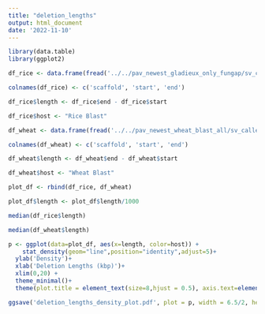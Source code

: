 ```yaml
---
title: "deletion_lengths"
output: html_document
date: '2022-11-10'
---
```


```r
library(data.table)
library(ggplot2)
```

```r

df_rice <- data.frame(fread('../../pav_newest_gladieux_only_fungap/sv_callers/all_DEL.bed'))

colnames(df_rice) <- c('scaffold', 'start', 'end')

df_rice$length <- df_rice$end - df_rice$start

df_rice$host <- "Rice Blast"

df_wheat <- data.frame(fread('../../pav_newest_wheat_blast_all/sv_callers/all_DEL.bed'))

colnames(df_wheat) <- c('scaffold', 'start', 'end')

df_wheat$length <- df_wheat$end - df_wheat$start

df_wheat$host <- "Wheat Blast" 

plot_df <- rbind(df_rice, df_wheat)

plot_df$length <- plot_df$length/1000

```

```r

median(df_rice$length)

```

```r

median(df_wheat$length)


```



```r

p <- ggplot(data=plot_df, aes(x=length, color=host)) +
    stat_density(geom="line",position="identity",adjust=5)+
  ylab('Density')+
  xlab('Deletion Lengths (kbp)')+
  xlim(0,20) +
  theme_minimal()+
  theme(plot.title = element_text(size=8,hjust = 0.5), axis.text=element_text(size=6),axis.title=element_text(size=8) , legend.title=element_text(size=8), legend.position = 'right', legend.text=element_text(size=6)) + theme(legend.title = element_blank())

ggsave('deletion_lengths_density_plot.pdf', plot = p, width = 6.5/2, height = 4.5/2)

```

